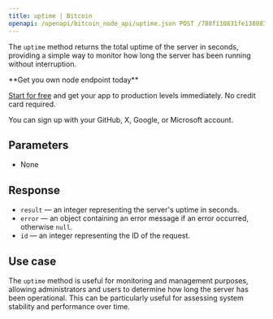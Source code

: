 ---
title: uptime | Bitcoin
openapi: /openapi/bitcoin_node_api/uptime.json POST /788f110831fe13808302bd79796d55e8
---

The `uptime` method returns the total uptime of the server in seconds, providing a simple way to monitor how long the server has been running without interruption.

<Check>
**Get you own node endpoint today**

[Start for free](https://console.chainstack.com/) and get your app to production levels immediately. No credit card required.

You can sign up with your GitHub, X, Google, or Microsoft account.
</Check>


## Parameters

* None

## Response

* `result` — an integer representing the server's uptime in seconds.
* `error` — an object containing an error message if an error occurred, otherwise `null`.
* `id` — an integer representing the ID of the request.

## Use case

The `uptime` method is useful for monitoring and management purposes, allowing administrators and users to determine how long the server has been operational. This can be particularly useful for assessing system stability and performance over time.
